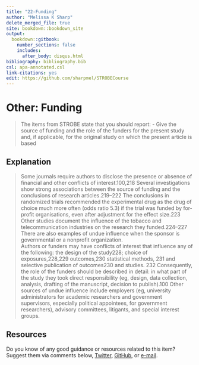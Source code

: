 ---
title: "22-Funding"
author: "Melissa K Sharp"
delete_merged_file: true
site: bookdown::bookdown_site
output:
  bookdown::gitbook:
    number_sections: false 
    includes: 
      after_body: disqus.html
bibliography: bibliography.bib
csl: apa-annotated.csl
link-citations: yes
edit: https://github.com/sharpmel/STROBECourse
---

# Other: Funding 
> The items from STROBE state that you should report: 
-	Give the source of funding and the role of the funders for the present study and, if applicable, for the original study on which the present article is based

## Explanation  
> Some journals require authors to disclose the presence or absence of financial and other conflicts of interest.100,218 Several investigations show strong associations between the source of funding and the conclusions of research articles.219–222 The conclusions in randomized trials recommended the experimental drug as the drug of choice much more often (odds ratio 5.3) if the trial was funded by for-profit organisations, even after adjustment for the effect size.223 Other studies document the influence of the tobacco and telecommunication industries on the research they funded.224–227 There are also examples of undue influence when the sponsor is governmental or a nonprofit organization.
</br>
Authors or funders may have conflicts of interest that influence any of the following: the design of the study228; choice of exposures,228,229 outcomes,230 statistical methods, 231 and selective publication of outcomes230 and studies. 232 Consequently, the role of the funders should be described in detail: in what part of the study they took direct responsibility (eg, design, data collection, analysis, drafting of the manuscript, decision to publish).100 Other sources of undue influence include employers (eg, university administrators for academic researchers and government supervisors, especially political appointees, for government researchers), advisory committees, litigants, and special interest groups.</br> 


## Resources  
Do you know of any good guidance or resources related to this item? Suggest them via comments below, [Twitter](https://twitter.com/sharpmelk), [GitHub](https://github.com/sharpmel/STROBECourse), or [e-mail](mailto:melissaksharp@gmail.com).
</br> 